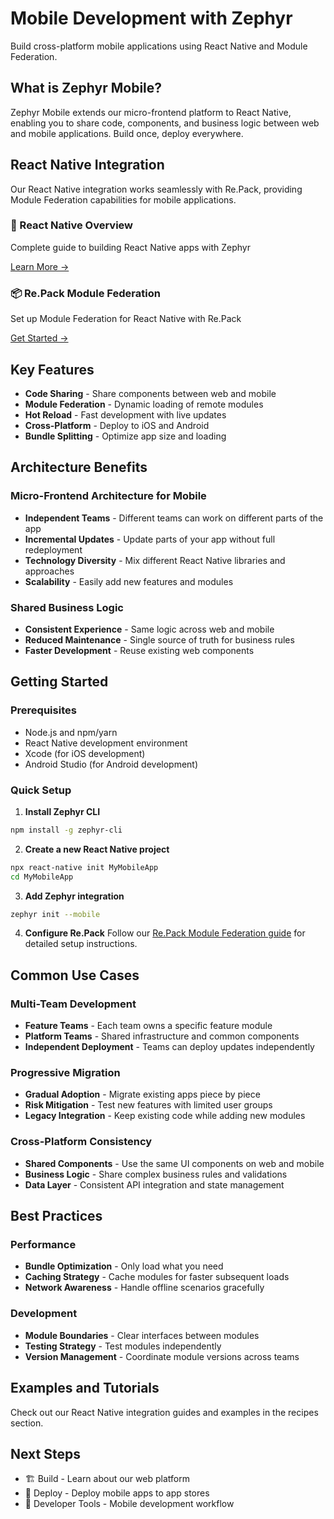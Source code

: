 # Mobile Development with Zephyr

Build cross-platform mobile applications using React Native and Module Federation.

## What is Zephyr Mobile?

Zephyr Mobile extends our micro-frontend platform to React Native, enabling you to share code, components, and business logic between web and mobile applications. Build once, deploy everywhere.

## React Native Integration

Our React Native integration works seamlessly with Re.Pack, providing Module Federation capabilities for mobile applications.

<div className="grid grid-cols-1 gap-4 mt-6">
  <div className="border rounded-lg p-4">
    <h3>📱 React Native Overview</h3>
    <p>Complete guide to building React Native apps with Zephyr</p>
    <a href="/recipes/react-native" className="text-blue-600">
      Learn More →
    </a>
  </div>

  <div className="border rounded-lg p-4">
    <h3>📦 Re.Pack Module Federation</h3>
    <p>Set up Module Federation for React Native with Re.Pack</p>
    <a href="/recipes/repack-mf" className="text-blue-600">
      Get Started →
    </a>
  </div>
</div>

## Key Features

- **Code Sharing** - Share components between web and mobile
- **Module Federation** - Dynamic loading of remote modules
- **Hot Reload** - Fast development with live updates
- **Cross-Platform** - Deploy to iOS and Android
- **Bundle Splitting** - Optimize app size and loading

## Architecture Benefits

### Micro-Frontend Architecture for Mobile

- **Independent Teams** - Different teams can work on different parts of the app
- **Incremental Updates** - Update parts of your app without full redeployment
- **Technology Diversity** - Mix different React Native libraries and approaches
- **Scalability** - Easily add new features and modules

### Shared Business Logic

- **Consistent Experience** - Same logic across web and mobile
- **Reduced Maintenance** - Single source of truth for business rules
- **Faster Development** - Reuse existing web components

## Getting Started

### Prerequisites

- Node.js and npm/yarn
- React Native development environment
- Xcode (for iOS development)
- Android Studio (for Android development)

### Quick Setup

1. **Install Zephyr CLI**

```bash
npm install -g zephyr-cli
```

2. **Create a new React Native project**

```bash
npx react-native init MyMobileApp
cd MyMobileApp
```

3. **Add Zephyr integration**

```bash
zephyr init --mobile
```

4. **Configure Re.Pack**
   Follow our [Re.Pack Module Federation guide](/recipes/repack-mf) for detailed setup instructions.

## Common Use Cases

### Multi-Team Development

- **Feature Teams** - Each team owns a specific feature module
- **Platform Teams** - Shared infrastructure and common components
- **Independent Deployment** - Teams can deploy updates independently

### Progressive Migration

- **Gradual Adoption** - Migrate existing apps piece by piece
- **Risk Mitigation** - Test new features with limited user groups
- **Legacy Integration** - Keep existing code while adding new modules

### Cross-Platform Consistency

- **Shared Components** - Use the same UI components on web and mobile
- **Business Logic** - Share complex business rules and validations
- **Data Layer** - Consistent API integration and state management

## Best Practices

### Performance

- **Bundle Optimization** - Only load what you need
- **Caching Strategy** - Cache modules for faster subsequent loads
- **Network Awareness** - Handle offline scenarios gracefully

### Development

- **Module Boundaries** - Clear interfaces between modules
- **Testing Strategy** - Test modules independently
- **Version Management** - Coordinate module versions across teams

## Examples and Tutorials

Check out our React Native integration guides and examples in the recipes section.

## Next Steps

- 🏗️ Build - Learn about our web platform
- 🚀 Deploy - Deploy mobile apps to app stores
- 🔧 Developer Tools - Mobile development workflow
